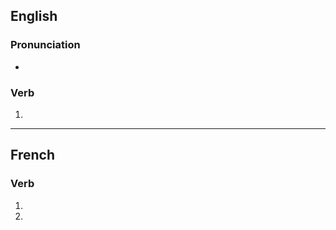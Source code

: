 {{also|blessés}}

==English==

===Pronunciation===
* {{IPA|/ˈblɛsɪz/|lang=en}}

===Verb===
{{head|en|verb form}}

# {{en-third-person singular of|bless}}

----

==French==

===Verb===
{{fr-verb-form}}

# {{inflection of|blesser||2|s|pres|indc|lang=fr}}
# {{inflection of|blesser||2|s|pres|subj|lang=fr}}